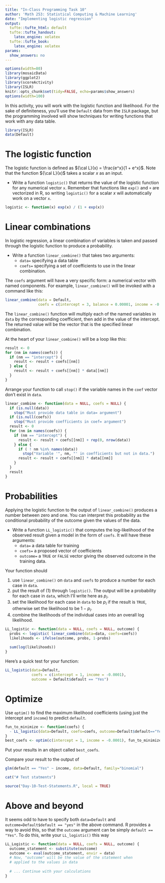 ```yaml
---
title: "In-Class Programming Task 10"
author: 'Math 253: Statistical Computing & Machine Learning'
date: "Implementing logistic regression"
output:
  tufte::tufte_html: default
  tufte::tufte_handout:
    latex_engine: xelatex
  tufte::tufte_book:
    latex_engine: xelatex
params:
  show_answers: no
---
```


```r
options(width=80)
library(mosaicData)
library(ggplot2)
library(scoreActivity)
library(ISLR)
knitr::opts_chunk$set(tidy=FALSE, echo=params$show_answers)
options(width=100)
```

In this activity, you will work with the logistic function and likelihood. For the sake of definiteness, you'll use the `Default` data from the `ISLR` package, but the programming involved will show techniques for writing functions that work with any data table.

```r
library(ISLR)
data(Default)
```

# The logistic function

The logistic function is defined as ${\cal L}(x) = \frac{e^x}{1 + e^x}$. Note that the function ${\cal L}(x)$ takes a scalar $x$ as an input.

* Write a function `logistic()` that returns the value of the logistic function for any numerical vector `x`. Remember that functions like `exp()` and `+` are vectorized in R, so writing `logistic()` for a scalar $x$ will automatically work on a vector `x`.

```r
logistic <- function(x) exp(x) / (1 + exp(x))
```



# Linear combinations

In logistic regression, a linear combination of variables is taken and passed through the logistic function to produce a probability. 

* Write a function `linear_combine()` that takes two arguments:    
    - `data=` specifying a data table
    - `coefs=` specifying a set of coefficients to use in the linear combination.

The `coefs` argument will have a very specific form: a numerical vector with named components.  For example, `linear_combine()` will be invoked with a command like this:
```r
linear_combine(data = Default, 
               coefs = c(intercept = 3, balance = 0.00001, income = -0.0002))
```

The `linear_combine()` function will multiply each of the named variables in `data` by the corresponding coefficient, then add in the value of the intercept.  The returned value will be the vector that is the specified linear combination.

\enlargethispage{1in}
At the heart of your `linear_combine()` will be a loop like this:
```r
result <- 0
for (nm in names(coefs)) {
  if (nm == "intercept") {
    result <- result + coefs[[nm]]
  } else {
    result <- result + coefs[[nm]] * data[[nm]]
  }
}
```
    
Arrange your function to call `stop()` if the variable names in the `coef` vector don't exist in `data`.

```r
linear_combine <- function(data = NULL, coefs = NULL) {
  if (is.null(data)) 
    stop("Must provide data table in data= argument")
  if (is.null(coefs)) 
    stop("Must provide coefficients in coef= argument")
  result <- 0
  for (nm in names(coefs)) {
    if (nm == "intercept") {
      result <- result + coefs[[nm]] + rep(0, nrow(data))
    } else {
      if ( ! nm %in% names(data)) 
        stop("Variable '", nm, "' in coefficients but not in data.")
      result <- result + coefs[[nm]] * data[[nm]]
    }
  }
  result
}
```

# Probabilities

\enlargethispage{1in}

Applying the logistic function to the output of `linear_combine()` produces a number between zero and one.  You can interpret this probability as the conditional probability of the outcome given the values of the data. 

* Write a function `LL_logistic()` that computes the log-likelihood of the observed result given a model in the form of `coefs`.  It will have these arguments:
    * `data=` a data table for training
    * `coefs=` a proposed vector of coefficients
    * `outcome=` a `TRUE` or `FALSE` vector giving the observed outcome in the training data.
    
Your function should 

1. use `linear_combine()` on `data` and `coefs` to produce a number for each case in `data`.
2. put the result of (1) through `logistic()`.  The output will be a probability for each case in `data`, which I'll write here as $p_i$.
3. set the likelihood for each case in `data` to be $p_i$ if the result is `TRUE`, otherwise set the likelihood to be $1 - p_i$.
4. combine the likelihoods of the individual cases into an overall log likelihood.

```r
LL_logistic <- function(data = NULL, coefs = NULL, outcome) {
  probs <- logistic( linear_combine(data=data, coefs=coefs))
  likelihoods <- ifelse(outcome, probs, 1-probs)
  
  sum(log(likelihoods))
}
```

Here's a quick test for your function:

```r
LL_logistic(data=Default, 
            coefs = c(intercept = 1, income = -0.0001), 
            outcome = Default$default == "Yes")
```

# Optimize

Use `optim()` to find the maximum likelihood coefficients (using just the intercept and `income`) to predict `default`. 

```r
fun_to_minimize <- function(coefs) {
  - LL_logistic(data=Default, coefs=coefs, outcome=Default$default=="Yes")
}
best_coefs <- optim(c(intercept = 1, income = -0.0001), fun_to_minimize) 
```

Put your results in an object called `best_coefs`.

Compare your result to the output of 
```r
glm(default == "Yes" ~ income, data=Default, family="binomial")
```

```r
cat("# Test statments")
```

```r
source("Day-10-Test-Statements.R", local = TRUE)
```


\newpage

# Above and beyond

It seems odd to have to specify both `data=Default` and `outcome=Default$default == "yes"` in the above command.  R provides a way to avoid this, so that the `outcome` argument can be simply `default == "Yes"`.  To do this, write your `LL_logistic()` this way

```r
LL_Logistic <- function(data = NULL, coefs = NULL, outcome) {
  outcome_statement <- substitute(outcome)
  outcome <- eval(outcome_statement, envir = data)
  # Now, "outcome" will be the value of the statement when 
  # applied to the values in data
  
  # ... Continue with your calculations
}
```

